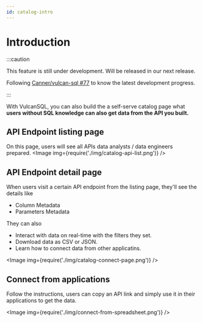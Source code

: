 ```yaml
---
id: catalog-intro
---
```



# Introduction

:::caution

This feature is still under development. Will be released in our next release.

Following [Canner/vulcan-sql #77](https://github.com/Canner/vulcan-sql/pull/77) to know the latest development progress.

:::

With VulcanSQL, you can also build the a self-serve catalog page what **users without SQL knowledge can also get data from the API you built.**

## API Endpoint listing page
On this page, users will see all APIs data analysts / data engineers prepared.
<Image img={require('./img/catalog-api-list.png')} />


## API Endpoint detail page
When users visit a certain API endpoint from the listing page, they'll see the details like
* Column Metadata
* Parameters Metadata

They can also
* Interact with data on real-time with the filters they set.
* Download data as CSV or JSON.
* Learn how to connect data from other applicatins.

<Image img={require('./img/catalog-connect-page.png')} />

## Connect from applications
Follow the instructions, users can copy an API link and simply use it in their applications to get the data.

<Image img={require('./img/connect-from-spreadsheet.png')} />
